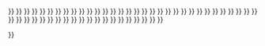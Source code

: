 {{Navbox
|name  = 北京城市副中心
|title = [[北京城市副中心]]及周边的市政府机构、商业区、火车站、大型医院和公园
|state = {{{state}}}
|list1 = 
<div style="position:relative; width:1014px;">{{Image label begin|image=Tongzhou cropped (landsate 8) 20201006.jpg|width=1000px}}
{{Image label|x=0.4|y=0.6|scale={{{width|1000}}}|text={{ font color | red | transparent | 北京市政府 | link = 北京市人民政府 }}}}
{{Image label|x=0.39|y=0.628|scale={{{width|1000}}}|text={{ font color | red | transparent | 中共北京市委 | link = 中国共产党北京市委员会 }}}}
{{Image label|x=0.284|y=0.77|scale={{{width|1000}}}|text={{ font color | black | white | 环球影城 | link =  北京环球度假区 }}}}
{{Image label small|x=0.293|y=0.57|scale={{{width|1000}}}|text={{ font color | black | white | 运河商务区 | link =  运河商务区 }}}}
{{Image label|x=0.74|y=0.918|scale={{{width|1000}}}|text={{ font color | black | white | 国家网络安全产业园 | link =  国家网络安全产业园#通州园 }}}}
{{Image label|x=0.354|y=0.612|scale={{{width|1000}}}|text={{ font color | black | transparent | 副中心站 | link =  北京城市副中心站 }}}}
{{Image label|x=0.293|y=0.652|scale={{{width|1000}}}|text={{ font color | black | transparent | 通州站 | link =  通州站 }}}}
{{Image label|x=0.227|y=0.51|scale={{{width|1000}}}|text={{ font color | black | transparent | 通州西站 | link =  通州西站 }}}}
{{Image label small|x=0.229|y=0.551|scale={{{width|1000}}}|text={{ font color | pink | transparent | 胸科医院 | link =  首都医科大学附属北京胸科医院 }}}}
{{Image label|x=0.375|y=0.492|scale={{{width|1000}}}|text={{ font color | pink | transparent | 安贞医院 | link =  首都医科大学附属北京安贞医院 }}}}
{{Image label|x=0.495|y=0.478|scale={{{width|1000}}}|text={{ font color | pink | transparent | 首都儿研所 | link =  首都儿研所#通州院区 }}}}
{{Image label|x=0.081|y=0.985|scale={{{width|1000}}}|text={{ font color | pink | transparent | 儿童医院 | link =  首都医科大学附属北京儿童医院 }}}}
{{Image label|x=0.198|y=0.764|scale={{{width|1000}}}|text={{ font color | pink | transparent | 北京急救中心 | link =  北京急救中心#通州部 }}}}
{{Image label|x=0.321|y=0.355|scale={{{width|1000}}}|text={{ font color | pink | transparent | 北京市疾病预防控制中心 | link =  北京市疾病预防控制中心#通州部 }}}}
{{Image label|x=0.532|y=1.011|scale={{{width|1000}}}|text={{ font color | pink | transparent | 人民医院 | link =  北京大学人民医院#通州院区 }}}}
{{Image label|x=0.45|y=0.796|scale={{{width|1000}}}|text={{ font color | pink | transparent | 妇产医院（位置尚未确定） | link =  首都医科大学附属北京妇产医院#通州院区 }}}}
{{Image label small|x=0.11|y=0.55|scale={{{width|1000}}}|text={{ font color | pink | transparent | 朝阳医院 | link =  首都医科大学附属北京朝阳医院#东院 }}}}
{{Image label small|x=0.2|y=0.665|scale={{{width|1000}}}|text={{ font color | pink | transparent | 东直门医院 | link =  北京中医药大学东直门医院#东区 }}}}
{{Image label|x=0.311|y=0.508|scale={{{width|1000}}}|text={{ font color | pink | transparent | 友谊医院 | link =  首都医科大学附属北京友谊医院#北京友谊医院 }}}}
{{Image label small|x=0.212|y=0.565|scale={{{width|1000}}}|text={{ font color | pink | transparent | 解放军总医院 | link =  解放军总医院京东医疗区 }}}}
{{Image label|x=0.261|y=0.605|scale={{{width|1000}}}|text={{ font color | pink | transparent | 潞河医院 | link =  首都医科大学附属北京潞河医院#主院 }}}}
{{Image label|x=0.678|y=0.927|scale={{{width|1000}}}|text={{ font color | pink | transparent | 潞河医院 | link =  首都医科大学附属北京潞河医院#分院 }}}}
{{Image label|x=0.414|y=0.702|scale={{{width|1000}}}|text={{ font color | white | transparent | 城市绿心 | link = 城市绿心森林公园 }}}}
{{Image label small|x=0.258|y=0.54|scale={{{width|1000}}}|text={{ font color | white | transparent | 源水岛 | link =  源水岛 }}}}
{{Image label|x=0.5|y=0.86|scale={{{width|1000}}}|text={{ font color | white | transparent | 张家湾公园 | link =  张家湾公园 }}}}
{{Image label|x=0.272|y=0.214|scale={{{width|1000}}}|text={{ font color | white | transparent | 东郊森林公园<br />湿地园 | link =  东郊森林公园}}}}
{{Image label|x=0.26|y=0.285|scale={{{width|1000}}}|text={{ font color | white | transparent | 东郊森林公园<br />树木园 | link =  东郊森林公园}}}}
{{Image label|x=0.142|y=0.587|scale={{{width|1000}}}|text={{ font color | white | transparent | 八里桥公园 | link =  八里桥公园 }}}}
{{Image label small|x=0.252|y=0.584|scale={{{width|1000}}}|text={{ font color | white | transparent | 西海子公园 | link =  西海子公园 }}}}
{{Image label small|x=0.313|y=0.582|scale={{{width|1000}}}|text={{ font color | white | transparent | 运河公园 | link =  运河公园 (北京市通州区) }}}}
{{Image label small|x=0.317|y=0.557|scale={{{width|1000}}}|text={{ font color | white | transparent | 减河公园 | link =  减河公园 }}}}
{{Image label small|x=0.322|y=0.441|scale={{{width|1000}}}|text={{ font color | white | transparent | 宋庄文化公园 | link =  宋庄文化公园 }}}}
{{Image label small|x=0.162|y=0.549|scale={{{width|1000}}}|text={{ font color | white | transparent | 永顺<br />城市公园 | link =  永顺城市公园 }}}}
{{Image label|x=0.334|y=0.68|scale={{{width|1000}}}|text={{ font color | white | transparent | 碧水公园 | link =  碧水公园 }}}}
{{Image label small|x=0.217|y=0.685|scale={{{width|1000}}}|text={{ font color | white | transparent | 西小马公园 | link =  西小马公园 }}}}
{{Image label|x=0.277|y=0.705|scale={{{width|1000}}}|text={{ font color | white | transparent | 梨园城市森林公园 | link =  梨园城市森林公园 }}}}
{{Image label small|x=0.288|y=0.442|scale={{{width|1000}}}|text={{ font color | white | transparent | 刘庄公园 | link =  刘庄公园 }}}}
{{Image label|x=0.487|y=0.62|scale={{{width|1000}}}|text={{ font color | white | transparent | 潞城健康森林公园 | link =  潞城健康森林公园 }}}}
{{Image label small|x=0.353|y=0.591|scale={{{width|1000}}}|text={{ font color | white | transparent | 三元村公园 | link =  三元村公园 }}}}
{{Image label small|x=0.32|y=0.64|scale={{{width|1000}}}|text={{ font color | white | transparent | 永顺上营公园 | link =  永顺上营公园 }}}}
{{Image label small|x=0.238|y=0.673|scale={{{width|1000}}}|text={{ font color | white | transparent | 云景公园 | link =  云景公园 }}}}
{{Image label|x=0.34|y=0.532|scale={{{width|1000}}}|text={{ font color | white | transparent | 小潞邑公园 | link =  小潞邑公园 }}}}
{{Image label|x=0.167|y=0.925|scale={{{width|1000}}}|text={{ font color | white | transparent | 垛子公园 | link =  垛子公园 }}}}
{{Image label|x=0.501|y=0.643|scale={{{width|1000}}}|text={{ font color | white | transparent | 东堡公园 | link =  东堡公园 }}}}
{{Image label|x=0.171|y=1.159|scale={{{width|1000}}}|text={{ font color | white | transparent | 东南郊湿地公园 | link =  东南郊湿地公园 }}}}
{{Image label|x=0.483|y=0.414|scale={{{width|1000}}}|text={{ font color | white | transparent | 小杨公园 | link =  小杨公园 }}}}
{{Image label|x=0.162|y=1.049|scale={{{width|1000}}}|text={{ font color | white | transparent | 马驹桥湿地公园 | link =  马驹桥湿地公园 }}}}
{{Image label|x=0.409|y=0.876|scale={{{width|1000}}}|text={{ font color | white | transparent | 凉水河湿地 | link =  凉水河湿地 }}}}
{{Image label|x=0.495|y=0.671|scale={{{width|1000}}}|text={{ font color | white | transparent | 大运河水梦园湿地 | link =  大运河水梦园湿地 }}}}
{{Image label|x=0.133|y=0.898|scale={{{width|1000}}}|text={{ font color | white | transparent | 台湖万亩游憩园 | link =  台湖万亩游憩园 }}}}
{{Image label|x=0.492|y=1.083|scale={{{width|1000}}}|text={{ font color | white | transparent | 凤港河湿地 | link =  凤港河湿地 }}}}
{{Image label|x=0.39|y=0.565|scale={{{width|1000}}}|text={{ font color | white | transparent | 潞县故城 | link =  潞县故城 }}}}
{{Image label|x=0.394|y=0.666|scale={{{width|1000}}}|text={{ font color | white | transparent | 大运河森林公园 | link =  大运河森林公园 }}}}</div>
}}